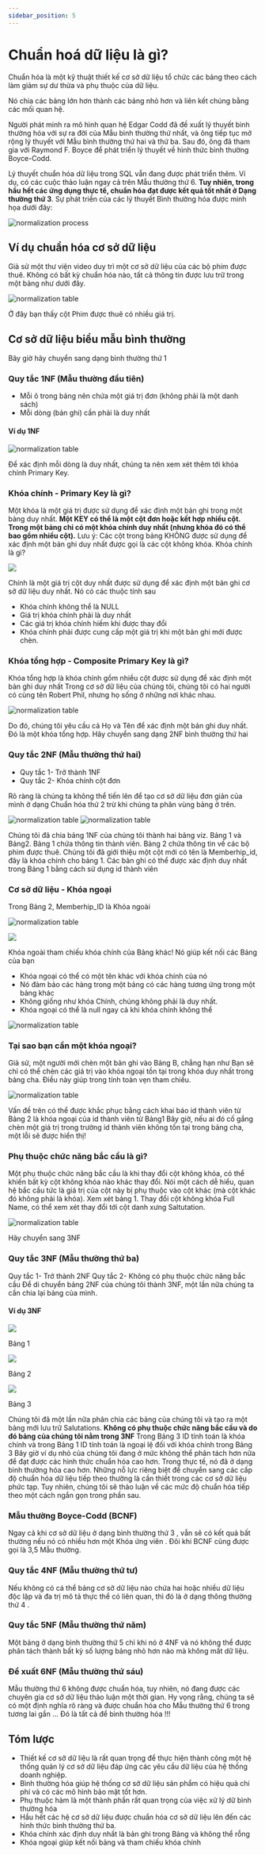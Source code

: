```yaml
---
sidebar_position: 5
---
```


# Chuẩn hoá dữ liệu là gì?

Chuẩn hóa là một kỹ thuật thiết kế cơ sở dữ liệu tổ chức các bảng theo cách làm giảm sự dư thừa và phụ thuộc của dữ liệu.

Nó chia các bảng lớn hơn thành các bảng nhỏ hơn và liên kết chúng bằng các mối quan hệ.

Người phát minh ra mô hình quan hệ Edgar Codd đã đề xuất lý thuyết bình thường hóa với sự ra đời của Mẫu bình thường thứ nhất, và ông tiếp tục mở rộng lý thuyết với Mẫu bình thường thứ hai và thứ ba. Sau đó, ông đã tham gia với Raymond F. Boyce để phát triển lý thuyết về hình thức bình thường Boyce-Codd.

Lý thuyết chuẩn hóa dữ liệu trong SQL vẫn đang được phát triển thêm. Ví dụ, có các cuộc thảo luận ngay cả trên Mẫu thường thứ 6. **Tuy nhiên, trong hầu hết các ứng dụng thực tế, chuẩn hóa đạt được kết quả tốt nhất ở  Dạng thường thứ 3**. Sự phát triển của các lý thuyết Bình thường hóa được minh họa dưới đây:

![normalization process](/img/tutorial/NormalizationProcess.png)

## Ví dụ chuẩn hóa cơ sở dữ liệu

Giả sử một thư viện video duy trì một cơ sở dữ liệu của các bộ phim được thuê. Không có bất kỳ chuẩn hóa nào, tất cả thông tin được lưu trữ trong một bảng như dưới đây.

![normalization table](/img/tutorial/NormalizationTable.png)

Ở đây bạn thấy cột Phim được thuê có nhiều giá trị.

## Cơ sở dữ liệu biểu mẫu bình thường

Bây giờ hãy chuyển sang dạng bình thường thứ 1

### Quy tắc 1NF (Mẫu thường đầu tiên)

- Mỗi ô trong bảng nên chứa một giá trị đơn (không phải là một danh sách)
- Mỗi dòng (bản ghi) cần phải là duy nhất
#### Ví dụ 1NF

![normalization table](/img/tutorial/1NF.png)

Để xác định mỗi dòng là duy nhất, chúng ta nên xem xét thêm tới khóa chính Primary Key.
### Khóa chính - Primary Key là gì?
Một khóa là một giá trị được sử dụng để xác định một bản ghi trong một bảng duy nhất. **Một KEY có thể là một cột đơn hoặc kết hợp nhiều cột. Trong một bảng chỉ có một khóa chính duy nhất (nhưng khóa đó có thể bao gồm nhiều cột).**
Lưu ý: Các cột trong bảng KHÔNG được sử dụng để xác định một bản ghi duy nhất được gọi là các cột không khóa.
Khóa chính là gì?

<div className="flex">

<img src="/img/tutorial/PrimaryKey.png" />

<div>

Chính là một giá trị cột duy nhất được sử dụng để xác định một bản ghi cơ sở dữ liệu duy nhất.
Nó có các thuộc tính sau
- Khóa chính không thể là NULL
- Giá trị khóa chính phải là duy nhất
- Các giá trị khóa chính hiếm khi được thay đổi
- Khóa chính phải được cung cấp một giá trị khi một bản ghi mới được chèn.

</div>
</div>

### Khóa tổng hợp - Composite Primary Key là gì?

Khóa tổng hợp là khóa chính gồm nhiều cột được sử dụng để xác định một bản ghi duy nhất
Trong cơ sở dữ liệu của chúng tôi, chúng tôi có hai người có cùng tên Robert Phil, nhưng họ sống ở những nơi khác nhau.

![normalization table](/img/tutorial/CompositeKey.png)

Do đó, chúng tôi yêu cầu cả Họ và Tên để xác định một bản ghi duy nhất. Đó là một khóa tổng hợp.
Hãy chuyển sang dạng 2NF bình thường thứ hai

### Quy tắc 2NF (Mẫu thường thứ hai)

- Quy tắc 1- Trở thành 1NF
- Quy tắc 2- Khóa chính cột đơn

Rõ ràng là chúng ta không thể tiến lên để tạo cơ sở dữ liệu đơn giản của mình ở dạng Chuẩn hóa thứ 2 trừ khi chúng ta phân vùng bảng ở trên.

![normalization table](/img/tutorial/Table2.png)
![normalization table](/img/tutorial/Table1.png)

Chúng tôi đã chia bảng 1NF của chúng tôi thành hai bảng viz. Bảng 1 và Bảng2. Bảng 1 chứa thông tin thành viên. Bảng 2 chứa thông tin về các bộ phim được thuê.
Chúng tôi đã giới thiệu một cột mới có tên là Memberhip_id, đây là khóa chính cho bảng 1. Các bản ghi có thể được xác định duy nhất trong Bảng 1 bằng cách sử dụng id thành viên

### Cơ sở dữ liệu - Khóa ngoại

Trong Bảng 2, Memberhip_ID là Khóa ngoài

![normalization table](/img/tutorial/foreign_key_table.png)

<div className="flex flex-col md:flex-row">
<img src="/img/tutorial/ForeignKey.png" />

<div>

Khóa ngoài tham chiếu khóa chính của Bảng khác! Nó giúp kết nối các Bảng của bạn
- Khóa ngoại có thể có một tên khác với khóa chính của nó
- Nó đảm bảo các hàng trong một bảng có các hàng tương ứng trong một bảng khác
- Không giống như khóa Chính, chúng không phải là duy nhất.
- Khóa ngoại có thể là null ngay cả khi khóa chính không thể

</div>
</div>

![normalization table](/img/tutorial/ForeignKeyRelationWithPrimary.png)

### Tại sao bạn cần một khóa ngoại?

Giả sử, một người mới chèn một bản ghi vào Bảng B, chẳng hạn như
Bạn sẽ chỉ có thể chèn các giá trị vào khóa ngoại tồn tại trong khóa duy nhất trong bảng cha. Điều này giúp trong tính toàn vẹn tham chiếu.

![normalization table](/img/tutorial/WhyDataBaseIsImportant.png)

Vấn đề trên có thể được khắc phục bằng cách khai báo id thành viên từ Bảng 2 là khóa ngoại của id thành viên từ Bảng1
Bây giờ, nếu ai đó cố gắng chèn một giá trị trong trường id thành viên không tồn tại trong bảng cha, một lỗi sẽ được hiển thị!

### Phụ thuộc chức năng bắc cầu là gì?

Một phụ thuộc chức năng bắc cầu là khi thay đổi cột không khóa, có thể khiến bất kỳ cột không khóa nào khác thay đổi. Nói một cách dễ hiểu, quan hệ bắc cầu tức là giá trị của cột này bị phụ thuộc vào cột khác (mà cột khác đó không phải là khóa).
Xem xét bảng 1. Thay đổi cột không khóa Full Name, có thể xem xét thay đổi tới cột danh xưng Saltutation.

![normalization table](/img/tutorial/transitive_functional_dependencies.png)

Hãy chuyển sang 3NF

### Quy tắc 3NF (Mẫu thường thứ ba)

Quy tắc 1- Trở thành 2NF
Quy tắc 2- Không có phụ thuộc chức năng bắc cầu
Để di chuyển bảng 2NF của chúng tôi thành 3NF, một lần nữa chúng ta cần chia lại bảng của mình.

#### Ví dụ 3NF

<img src="/img/tutorial/3NFTable1.png" className="mx-auto block" />

<span className="text-center block mb-4">Bảng 1</span>

<img src="/img/tutorial/3NFTable2.png" className="mx-auto block" />

<span className="text-center block mb-4">Bảng 2</span>

<img src="/img/tutorial/3NFTable3.png" className="mx-auto block" />

<span className="text-center block mb-4">Bảng 3</span>

Chúng tôi đã một lần nữa phân chia các bảng của chúng tôi và tạo ra một bảng mới lưu trữ Salutations.
**Không có phụ thuộc chức năng bắc cầu và do đó bảng của chúng tôi nằm trong 3NF**
Trong Bảng 3 ID tính toán là khóa chính và trong Bảng 1 ID tính toán là ngoại lệ đối với khóa chính trong Bảng 3
Bây giờ ví dụ nhỏ của chúng tôi đang ở mức không thể phân tách hơn nữa để đạt được các hình thức chuẩn hóa cao hơn. Trong thực tế, nó đã ở dạng bình thường hóa cao hơn. Những nỗ lực riêng biệt để chuyển sang các cấp độ chuẩn hóa dữ liệu tiếp theo thường là cần thiết trong các cơ sở dữ liệu phức tạp. Tuy nhiên, chúng tôi sẽ thảo luận về các mức độ chuẩn hóa tiếp theo một cách ngắn gọn trong phần sau.

### Mẫu thường Boyce-Codd (BCNF)
Ngay cả khi cơ sở dữ liệu ở dạng bình thường thứ 3 , vẫn sẽ có kết quả bất thường nếu nó có nhiều hơn một Khóa ứng viên .
Đôi khi BCNF cũng được gọi là 3,5 Mẫu thường.

### Quy tắc 4NF (Mẫu thường thứ tư)
Nếu không có cá thể bảng cơ sở dữ liệu nào chứa hai hoặc nhiều dữ liệu độc lập và đa trị mô tả thực thể có liên quan, thì đó là ở dạng thông thường thứ 4 .

### Quy tắc 5NF (Mẫu thường thứ năm)
Một bảng ở dạng bình thường thứ 5 chỉ khi nó ở 4NF và nó không thể được phân tách thành bất kỳ số lượng bảng nhỏ hơn nào mà không mất dữ liệu.

### Đề xuất 6NF (Mẫu thường thứ sáu)
Mẫu thường thứ 6 không được chuẩn hóa, tuy nhiên, nó đang được các chuyên gia cơ sở dữ liệu thảo luận một thời gian. Hy vọng rằng, chúng ta sẽ có một định nghĩa rõ ràng và được chuẩn hóa cho Mẫu thường thứ 6 trong tương lai gần ...
Đó là tất cả để bình thường hóa !!!

## Tóm lược

- Thiết kế cơ sở dữ liệu là rất quan trọng để thực hiện thành công một hệ thống quản lý cơ sở dữ liệu đáp ứng các yêu cầu dữ liệu của hệ thống doanh nghiệp.
- Bình thường hóa giúp hệ thống cơ sở dữ liệu sản phẩm có hiệu quả chi phí và có các mô hình bảo mật tốt hơn.
- Phụ thuộc hàm là một thành phần rất quan trọng của việc xử lý dữ bình thường hóa
- Hầu hết các hệ cơ sở dữ liệu được chuẩn hóa cơ sở dữ liệu lên đến các hình thức bình thường thứ ba.
- Khóa chính xác định duy nhất là bản ghi trong Bảng và không thể rỗng
- Khóa ngoại giúp kết nối bảng và tham chiếu khóa chính